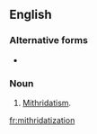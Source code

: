 ==English==

===Alternative forms===
* {{l|en|mithridatisation}}

===Noun===
{{en-noun|-}}

# {{label|en|rare}} [[mithridatism|Mithridatism]].

[[fr:mithridatization]]
